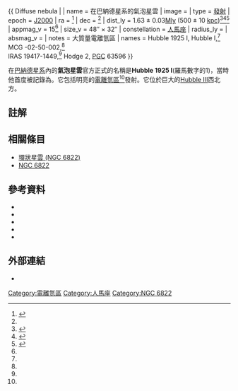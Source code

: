 {{For|在我們銀河系中同名的星雲|氣泡星雲}}

{{ Diffuse nebula |
| name = 在巴納德星系的氣泡星雲
| image =<!-- Deleted image removed:  [[Image:Bubble_Nebula_in_Barnard's_Galaxy.jpg|300px]] -->
| type = [[發射星雲|發射]]
| epoch = [[J2000|J2000]]
| ra = {{RA|19|44|31.8}}<ref name="ned">{{harvnb|NED|2007}}</ref>
| dec = {{DEC|-14|41|57}}<ref name="ned" />
| dist_ly = 1.63 ± 0.03[[光年|Mly]] (500 ± 10 [[秒差距|kpc]])<ref name="karachentsevetal2004">{{harvnb|Karachentsev|Karachentseva|Hutchmeier|Makarov|2004}}</ref><ref name="Karachentsevetal2006">{{harvnb|Karachentsev|Kashibadze|2006}}</ref><ref name="cannonetal2006">{{harvnb|Cannon|Walter|Armus|Bendo|2006}}</ref>
| appmag_v = 15<ref name="ned" />
| size_v = 48″ × 32″
| constellation  = [[人馬座|人馬座]]
| radius_ly = 
| absmag_v = 
| notes = 大質量電離氫區
| names = Hubble 1925 I, Hubble I,<ref name="ned" /><br>
MCG -02-50-002,<ref name="ned" /><br>
IRAS 19417-1449,<ref name="ned" /> Hodge 2, [[PGC|PGC]] 63596
}}

在[[巴納德星系|巴納德星系]]內的'''氣泡星雲'''官方正式的名稱是'''Hubble 1925 I'''(羅馬數字的1)，當時他首度被記錄為{{Harvnb|Hubble|1925}}。它包括明亮的[[電離氫區|電離氫區]]<ref name="ned" />發射。它位於巨大的[[環狀星雲_(NGC_6822)|Hubble III]]西北方。

== 註解 ==
<div class="references-small">
<references/>
</div>

== 相關條目 ==
* [[環狀星雲_(NGC_6822)|環狀星雲 (NGC 6822)]]
* [[NGC_6822|NGC 6822]]

== 參考資料 ==
<div class="references-small">
* {{citation
  | last1=Cannon
  | first1=John M.
  | last2=Walter
  | first2=Fabian
  | last3=Armus
  | first3=Lee
  | last4=Bendo
  | first4=George J.
  | last5=Calzetti
  | first5=Daniela
  | last6=Draine
  | first6=Bruce T.
  | last7=Engelbracht
  | first7=Charles W.
  | last8=Helou
  | first8=George
  | last9=Kennicutt, Jr.
  | first9=Robert C.
  | title=The Nature of Infrared Emission in the Local Group Dwarf Galaxy NGC 6822 as Revealed by Spitzer
  | periodical=The Astrophysical Journal
  | year=2006
  | date=December 2006
  | volume=652
  | issue=2
  | pages=1170–1187
  | url=http://adsabs.harvard.edu/cgi-bin/nph-bib_query?bibcode=2006ApJ...652.1170C
  | doi=10.1086/508341
 }}
* {{citation
  | last=Hubble
  | first=Edwin P.
  | author-link=Edwin Hubble
  | title=NGC 6822, a remote stellar system
  | periodical=Astrophysics Journal
  | year=1925
  | date=December 1925
  | volume=62
  | pages=409–433
  | url=http://adsabs.harvard.edu/cgi-bin/nph-bib_query?bibcode=1925ApJ....62..409H
  | doi=10.1086/142943
}}
* {{citation
  | last1=Karachentsev
  | first1=I. D.
  | last2=Karachentseva
  | first2=V. E.
  | last3=Hutchmeier
  | first3=W. K.
  | last4=Makarov
  | first4=D. I.
  | title=A Catalog of Neighboring Galaxies
  | periodical=Astronomical Journal
  | year=2004
  | date=April 2004
  | volume=127
  | pages=2031–2068
  | url=http://adsabs.harvard.edu/abs/2004AJ....127.2031K
  | doi=10.1086/382905
  | accessdate=2011-01-16
  | archive-date=2007-10-12
  | archive-url=https://web.archive.org/web/20071012005906/http://adsabs.harvard.edu/abs/2004AJ....127.2031K
  | dead-url=no
  }}
* {{citation
  | last1=Karachentsev
  | first1=I. D.
  | last2=Kashibadze
  | first2=O. G.
  | title=Masses of the local group and of the M81 group estimated from distortions in the local velocity field
  | periodical=Astrophysics
  | year=2006
  | date=January 2006
  | volume=49
  | issue=1
  | pages=3–18
  | url=http://adsabs.harvard.edu/cgi-bin/nph-bib_query?bibcode=2006Ap.....49....3K
  | doi=10.1007/s10511-006-0002-6
 }}
* {{citation
  | last1=NED
  | author-link=NASA/IPAC Extragalactic Database
  | title=Results for search on MCG -02-50-002
  | url=http://nedwww.ipac.caltech.edu/cgi-bin/nph-objsearch?objname=MCG+-02-50-002
  | year=2007
  | date=February 24, 2007
 }}
</div>

== 外部連結 ==
*{{WikiSky|name=NGC 6822|NGC 6822}}

{{Sky|19|44|31.8|-|14|41|57|1630000}}
[[Category:電離氫區|Category:電離氫區]]
[[Category:人馬座|Category:人馬座]]
[[Category:NGC_6822|Category:NGC 6822]]